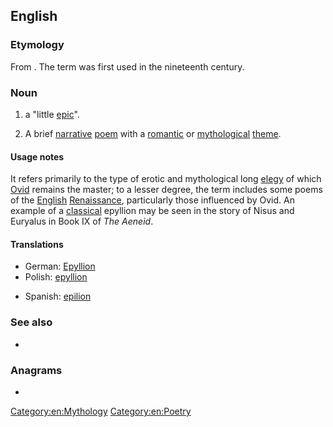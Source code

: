 ==English==

===Etymology===
From {{etyl|grc|en}} {{m|grc|ἐπύλλιον}}. The term was first used in the nineteenth century.

===Noun===
{{en-noun|epyllia|s}}

# {{lb|en|literary}} a "little [[epic]]".
# {{lb|en|literary}} A brief [[narrative]] [[poem]] with a [[romantic]] or [[mythological]] [[theme]].

====Usage notes====
It refers primarily to the type of erotic and mythological long [[elegy]] of which [[Ovid]] remains the master; to a lesser degree, the term includes some poems of the [[English]] [[Renaissance]], particularly those influenced by Ovid. An example of a [[classical]] epyllion may be seen in the story of Nisus and Euryalus in Book IX of ''The Aeneid''.

====Translations====
{{trans-top|little epic poem}}
* German: [[Epyllion#German|Epyllion]]
* Polish: [[epyllion#Polish|epyllion]]
{{trans-mid}}
* Spanish: [[epilion#Spanish|epilion]]
{{trans-bottom}}

===See also===
* {{pedia|Epic poetry}}

===Anagrams===
* {{anagrams|en|polyline}}

[[Category:en:Mythology]]
[[Category:en:Poetry]]